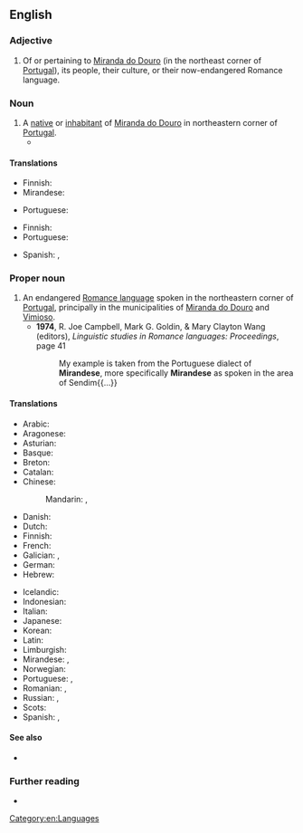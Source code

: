 {{also|mirandese}}
==English==
{{wikipedia|Mirandese language}}

===Adjective===
{{en-adj|-}}

# Of or pertaining to [[w:Miranda do Douro|Miranda do Douro]] (in the northeast corner of [[Portugal]]), its people, their culture, or their now-endangered Romance language.

===Noun===
{{en-noun|Mirandese}}

# A [[native]] or [[inhabitant]] of [[w:Miranda do Douro|Miranda do Douro]] in northeastern corner of [[Portugal]].
#* {{quote-text|year=1895|author=Edmondo De Amicis (translated by Stanley Rhoads Yarnall)|title=Spain and the Spaniards|volume=1|page=95|passage=Toward evening a '''Mirandese''' came in: he was a man of about fifty, a politician, bright and talkative, and so I left the ''carabineros'' to join him.}}

====Translations====
{{trans-top|speaker of Mirandese}}
* Finnish: {{t+|fi|mirandeesi}}
* Mirandese: {{t|mwl|mirandés}}
{{trans-mid}}
* Portuguese: {{t+|pt|mirandês|m}}
{{trans-bottom}}

{{trans-top|native or inhabitant of Miranda do Douro}}
* Finnish: {{t|fi|[[Miranda|miranda]][[-lainen|lainen]]}}
* Portuguese: {{t+|pt|mirandês|m}}
{{trans-mid}}
* Spanish: {{t+|es|mirandés|m}}, {{t+|es|mirandesa|f}}
{{trans-bottom}}

===Proper noun===
{{en-proper noun}}

# An endangered [[Romance language]] spoken in the northeastern corner of [[Portugal]], principally in the municipalities of [[w:Miranda do Douro|Miranda do Douro]] and [[w:Vimioso|Vimioso]].
#* '''1974''', R. Joe Campbell, Mark G. Goldin, & Mary Clayton Wang (editors), ''Linguistic studies in Romance languages: Proceedings'', page 41
#*: My example is taken from the Portuguese dialect of '''Mirandese''', more specifically '''Mirandese''' as spoken in the area of Sendim{{...}}

====Translations====
{{trans-top|Romance language}}
* Arabic: {{t|ar|لُغَة مِيرَانْدِيَّة|f|tr=luḡa mīrandiyya}}
* Aragonese: {{t|an|mirandés}}
* Asturian: {{t+|ast|mirandés}}
* Basque: {{t|eu|mirandera}}
* Breton: {{t|br|mirandeg}}
* Catalan: {{t|ca|mirandès}}
* Chinese:
*: Mandarin: {{t|cmn|米蘭德斯語|sc=Hani}}, {{t|cmn|米兰德斯语|tr=Mǐlándésī yǔ|sc=Hani}}
* Danish: {{t|da|mirandesisk}}
* Dutch: {{t|nl|mirandees}}
* Finnish: {{t+|fi|mirandeesi}}
* French: {{t+|fr|mirandais|m}}
* Galician: {{t+|gl|mirandés|m}}, {{t|gl|[[lingua]] [[mirandesa]]|f}}
* German: {{t|de|Mirandés|n}}
* Hebrew: {{t|he|מירנדזית}}
{{trans-mid}}
* Icelandic: {{t|is|mirandês}}
* Indonesian: {{t|id|bahasa miranda}}
* Italian: {{t|it|[[lingua]] [[mirandese]]}}
* Japanese: {{t|ja|ミランダ語|tr=Miranda-go}}
* Korean: {{t|ko|미란다어|tr=Miranda-eo|sc=Kore}}
* Latin: {{t|la|lingua mirandica|f}}
* Limburgish: {{t+|li|Mirandieësj|n}}
* Mirandese: {{t|mwl|mirandés|m}}, {{t|mwl|[[lhéngua]] [[mirandesa]]|f}}
* Norwegian: {{t|no|mirandesisk}}
* Portuguese: {{t|pt|[[língua]] [[mirandesa]]|f}}, {{t+|pt|mirandês|m}}
* Romanian: {{t|ro|mirandeză|f}}, {{t|ro|limba mirandeză|f}}
* Russian: {{t+|ru|мира́ндский|m}} {{qualifier|язы́к}}, {{t|ru|миранде́с|m|tr=mirandɛ́s}}
* Scots: {{t|sco|Mirandese}}
* Spanish: {{t+|es|mirandés|m}}, {{t|es|[[idioma]] [[mirandés]]|m}}
{{trans-bottom}}

====See also====
* {{langcat|mwl}}

===Further reading===
* {{ethnologue|lang=Mirandese|code=mwl}}

[[Category:en:Languages]]
